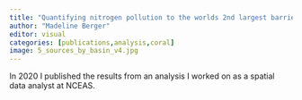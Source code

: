 ```yaml
---
title: "Quantifying nitrogen pollution to the worlds 2nd largest barrier reef"
author: "Madeline Berger"
editor: visual
categories: [publications,analysis,coral]
image: 5_sources_by_basin_v4.jpg
---
```


In 2020 I published the results from an analysis I worked on as a spatial data analyst at NCEAS.
